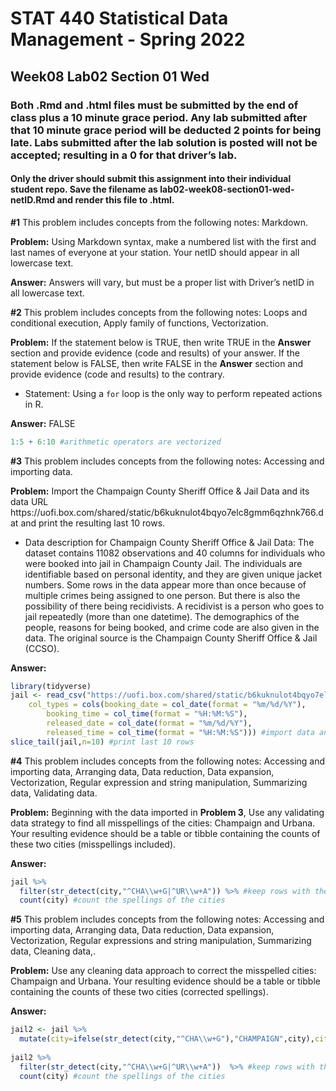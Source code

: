 # STAT 440 Statistical Data Management - Spring 2022
## Week08 Lab02 Section 01 Wed
### Both .Rmd and .html files must be submitted by the end of class plus a 10 minute grace period. Any lab submitted after that 10 minute grace period will be deducted 2 points for being late. Labs submitted after the lab solution is posted will not be accepted; resulting in a 0 for that driver's lab.
#### Only the driver should submit this assignment into their individual student repo. Save the filename as lab02-week08-section01-wed-netID.Rmd and render this file to .html. 


**#1** This problem includes concepts from the following notes: Markdown. 

**Problem:** Using Markdown syntax, make a numbered list with the first and last names of everyone at your station. Your netID should appear in all lowercase text.

**Answer:** Answers will vary, but must be a proper list with Driver's netID in all lowercase text.

**#2** This problem includes concepts from the following notes: Loops and conditional execution, Apply family of functions, Vectorization. 

**Problem:** If the statement below is TRUE, then write TRUE in the **Answer** section and provide evidence (code and results) of your answer. If the statement below is FALSE, then write FALSE in the **Answer** section and provide evidence (code and results) to the contrary.

- Statement: Using a `for` loop is the only way to perform repeated actions in R. 

**Answer:** FALSE

```{r prob2}
1:5 + 6:10 #arithmetic operators are vectorized
```

**#3** This problem includes concepts from the following notes: Accessing and importing data.

**Problem:** Import the Champaign County Sheriff Office & Jail Data and its data URL https://uofi.box.com/shared/static/b6kuknulot4bqyo7elc8gmm6qzhnk766.dat and print the resulting last 10 rows.

- Data description for Champaign County Sheriff Office & Jail Data: The dataset contains 11082 observations and 40 columns for individuals who were booked into jail in Champaign County Jail. The individuals are identifiable based on personal identity, and they are given unique jacket numbers. Some rows in the data appear more than once because of multiple crimes being assigned to one person. But there is also the possibility of there being recidivists. A recidivist is a person who goes to jail repeatedly (more than one datetime). The demographics of the people, reasons for being booked, and crime code are also given in the data. The original source is the Champaign County Sheriff Office & Jail (CCSO).

**Answer:**

```{r prob3}
library(tidyverse)
jail <- read_csv("https://uofi.box.com/shared/static/b6kuknulot4bqyo7elc8gmm6qzhnk766.dat", 
    col_types = cols(booking_date = col_date(format = "%m/%d/%Y"), 
        booking_time = col_time(format = "%H:%M:%S"), 
        released_date = col_date(format = "%m/%d/%Y"), 
        released_time = col_time(format = "%H:%M:%S"))) #import data and reformat columns as dates and times
slice_tail(jail,n=10) #print last 10 rows
```

**#4** This problem includes concepts from the following notes: Accessing and importing data, Arranging data, Data reduction, Data expansion, Vectorization, Regular expression and string manipulation, Summarizing data, Validating data.

**Problem:** Beginning with the data imported in **Problem 3**, Use any validating data strategy to find all misspellings of the cities: Champaign and Urbana. Your resulting evidence should be a table or tibble containing the counts of these two cities (misspellings included).

**Answer:** 

```{r prob4}
jail %>%
  filter(str_detect(city,"^CHA\\w+G|^UR\\w+A")) %>% #keep rows with these misspellings and also includes some existing correct spellings
  count(city) #count the spellings of the cities
```

**#5** This problem includes concepts from the following notes: Accessing and importing data, Arranging data, Data reduction, Data expansion, Vectorization, Regular expressions and string manipulation, Summarizing data, Cleaning data,.

**Problem:** Use any cleaning data approach to correct the misspelled cities: Champaign and Urbana. Your resulting evidence should be a table or tibble containing the counts of these two cities (corrected spellings).

**Answer:** 

```{r prob5}
jail2 <- jail %>%
  mutate(city=ifelse(str_detect(city,"^CHA\\w+G"),"CHAMPAIGN",city),city=ifelse(str_detect(city,"^UR\\w+A"),"URBANA",city)) #replaces incorrect spellings with correct ones
  
jail2 %>%
  filter(str_detect(city,"^CHA\\w+G|^UR\\w+A"))  %>% #keep rows with these spellings which should now be only the correct spellings
  count(city) #count the spellings of the cities
```
